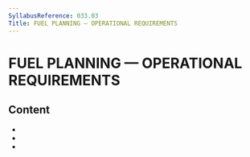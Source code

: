 ```yaml
---
SyllabusReference: 033.03
Title: FUEL PLANNING — OPERATIONAL REQUIREMENTS
---
```


# FUEL PLANNING — OPERATIONAL REQUIREMENTS

## Content

- <Link href="033.03.01" />
- <Link href="033.03.02" />
- <Link href="033.03.03" />
